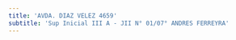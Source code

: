 ```yaml
---
title: 'AVDA. DIAZ VELEZ 4659'
subtitle: 'Sup Inicial III A - JII N° 01/07° ANDRES FERREYRA'
---
```



